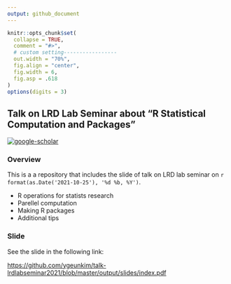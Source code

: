 ```yaml
---
output: github_document
---
```


<!-- README.md is generated from README.Rmd. Please edit that file -->

```r
knitr::opts_chunk$set(
  collapse = TRUE,
  comment = "#>",
  # custom setting-----------------
  out.width = "70%",
  fig.align = "center",
  fig.width = 6,
  fig.asp = .618
)
options(digits = 3)
```

## Talk on LRD Lab Seminar about "R Statistical Computation and Packages"

<!-- badges: start -->
[![google-scholar](https://img.shields.io/badge/Google%20Scholar-Click-success?logo=google%20scholar&logoColor=4285F4&style=social)](https://scholar.google.com/citations?user=hM-D53EAAAAJ&hl=ko&authuser=3)
<!-- badges: end -->

### Overview

This is a a repository that includes the slide of talk on LRD lab seminar on `r format(as.Date('2021-10-25'), '%d %b, %Y')`.

- R operations for statists research
- Parellel computation
- Making R packages
- Additional tips

### Slide

See the slide in the following link:

[https://github.com/ygeunkim/talk-lrdlabseminar2021/blob/master/output/slides/index.pdf](https://github.com/ygeunkim/talk-lrdlabseminar2021/blob/master/output/slides/index.pdf)
